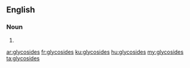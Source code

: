 ==English==

===Noun===
{{head|en|plural}}

# {{plural of|glycoside|lang=en|nocat=1}}

[[ar:glycosides]]
[[fr:glycosides]]
[[ku:glycosides]]
[[hu:glycosides]]
[[my:glycosides]]
[[ta:glycosides]]